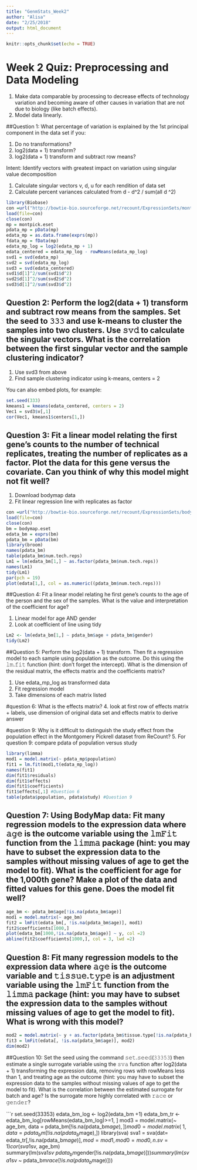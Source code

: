 ```yaml
---
title: "GenmStats_Week2"
author: "Alisa"
date: "2/25/2018"
output: html_document
---
```


```r
knitr::opts_chunk$set(echo = TRUE)
```

# Week 2 Quiz: Preprocessing and Data Modeling
1. Make data comparable by processing to decrease effects of technology variation and becoming aware of other causes in variation that are not due to biology (like batch effects).
2. Model data linearly.

##Question 1: What percentage of variation is explained by the 1st principal component in the data set if you:

1. Do no transformations?
2. log2(data + 1) transform?
3. log2(data + 1) transform and subtract row means?

Intent: Identify vectors with greatest impact on variation using singular value decomposition

1. Calculate singular vectors v, d, u for each rendition of data set
2. Calculate percent variances calculated from d - d^2 / sum(all d ^2)

```r
library(Biobase)
con =url("http://bowtie-bio.sourceforge.net/recount/ExpressionSets/montpick_eset.RData")
load(file=con)
close(con)
mp = montpick.eset
pdata_mp = pData(mp)
edata_mp = as.data.frame(exprs(mp))
fdata_mp = fData(mp)
edata_mp_log = log2(edata_mp + 1)
edata_centered = edata_mp_log - rowMeans(edata_mp_log)
svd1 = svd(edata_mp)
svd2 = svd(edata_mp_log)
svd3 = svd(edata_centered)
svd1$d[1]^2/sum(svd1$d^2)
svd2$d[1]^2/sum(svd2$d^2)
svd3$d[1]^2/sum(svd3$d^2)
```

## Question 2: Perform the log2(data + 1) transform and subtract row means from the samples. Set the seed to 𝟹𝟹𝟹 and use k-means to cluster the samples into two clusters. Use 𝚜𝚟𝚍 to calculate the singular vectors. What is the correlation between the first singular vector and the sample clustering indicator?

1. Use svd3 from above
2. Find sample clustering indicator using k-means, centers = 2

You can also embed plots, for example:

```r
set.seed(333)
kmeans1 = kmeans(edata_centered, centers = 2)
Vec1 = svd3$v[,1]
cor(Vec1, kmeans1$centers[1,])
```

## Question 3: Fit a linear model relating the first gene’s counts to the number of technical replicates, treating the number of replicates as a factor. Plot the data for this gene versus the covariate. Can you think of why this model might not fit well?

1. Download bodymap data
2. Fit linear regression line with replicates as factor

```r
con =url("http://bowtie-bio.sourceforge.net/recount/ExpressionSets/bodymap_eset.RData")
load(file=con)
close(con)
bm = bodymap.eset
edata_bm = exprs(bm)
pdata_bm = pData(bm)
library(broom)
names(pdata_bm)
table(pdata_bm$num.tech.reps)
Lm1 = lm(edata_bm[1,] ~ as.factor(pdata_bm$num.tech.reps))
names(Lm1)
tidy(Lm1)
par(pch = 19)
plot(edata[1,], col = as.numeric((pdata_bm$num.tech.reps)))
```

##Question 4: Fit a linear model relating he first gene’s counts to the age of the person and the sex of the samples. What is the value and interpretation of the coefficient for age?

1. Linear model for age AND gender
2. Look at coefficient of line using tidy

``` r

Lm2 <- lm(edata_bm[1,] ~ pdata_bm$age + pdata_bm$gender)
tidy(Lm2)
```

##Question 5: Perform the log2(data + 1) transform. Then fit a regression model to each sample using population as the outcome. Do this using the 𝚕𝚖.𝚏𝚒𝚝 function (hint: don't forget the intercept). What is the dimension of the residual matrix, the effects matrix and the coefficients matrix?

1. Use edata_mp_log as transformed data
2. Fit regression model
3. Take dimensions of each matrix listed

#question 6: What is the effects matrix?
4. look at first row of effects matrix + labels, use dimension of original data set and effects matrix to derive answer

#question 9: Why is it difficult to distinguish the study effect from the population effect in the Montgomery Pickrell dataset from ReCount?
5. For question 9: compare pdata of population versus study
```r
library(limma)
mod1 = model.matrix(~ pdata_mp$population)
fit1 = lm.fit(mod1,t(edata_mp_log))
names(fit1)
dim(fit1$residuals)
dim(fit1$effects)
dim(fit1$coefficients)
fit1$effects[,1] #Question 6
table(pdata$population, pdata$study) #Question 9
```

## Question 7: Using BodyMap data: Fit many regression models to the expression data where 𝚊𝚐𝚎 is the outcome variable using the 𝚕𝚖𝙵𝚒𝚝 function from the 𝚕𝚒𝚖𝚖𝚊 package (hint: you may have to subset the expression data to the samples without missing values of age to get the model to fit). What is the coefficient for age for the 1,000th gene? Make a plot of the data and fitted values for this gene. Does the model fit well?

```r
age_bm <- pdata_bm$age[!is.na(pdata_bm$age)]
mod1 = model.matrix(~ age_bm)
fit2 = lmFit(edata_bm[, !is.na(pdata_bm$age)], mod1)
fit2$coefficients[1000,]
plot(edata_bm[1000,!is.na(pdata_bm$age)] ~ y, col =2)
abline(fit2$coefficients[1000,], col = 3, lwd =2)
```

## Question 8: Fit many regression models to the expression data where 𝚊𝚐𝚎 is the outcome variable and 𝚝𝚒𝚜𝚜𝚞𝚎.𝚝𝚢𝚙𝚎 is an adjustment variable using the 𝚕𝚖𝙵𝚒𝚝 function from the 𝚕𝚒𝚖𝚖𝚊 package (hint: you may have to subset the expression data to the samples without missing values of age to get the model to fit). What is wrong with this model?
``` r
mod2 = model.matrix(~ y + as.factor(pdata_bm$tissue.type[!is.na(pdata_bm$age)]))
fit3 = lmFit(edata[, !is.na(pdata_bm$age)], mod2)
dim(mod2)
```

##Question 10: Set the seed using the command 𝚜𝚎𝚝.𝚜𝚎𝚎𝚍(𝟹𝟹𝟹𝟻𝟹) then estimate a single surrogate variable using the 𝚜𝚟𝚊 function after log2(data + 1) transforming the expression data, removing rows with rowMeans less than 1, and treating age as the outcome (hint: you may have to subset the expression data to the samples without missing values of age to get the model to fit). What is the correlation between the estimated surrogate for batch and age? Is the surrogate more highly correlated with 𝚛𝚊𝚌𝚎 or 𝚐𝚎𝚗𝚍𝚎𝚛?

```r
set.seed(33353)
edata_bm_log <- log2(edata_bm +1)
edata_bm_tr <- edata_bm_log[rowMeans(edata_bm_log)>=1, ]
mod3 = model.matrix(~ age_bm, data = pdata_bm[!is.na(pdata_bm$age),])
mod0 = model.matrix(~1, data=pdata_bm[!is.na(pdata_bm$age),])
library(sva)
sva1 = sva(dat= edata_tr[,!is.na(pdata_bm$age)], mod = mod1, mod0 = mod0, n.sv = 1)
cor(sva1$sv, age_bm)
summary(lm(sva1$sv ~ pdata_bm$gender[!is.na(pdata_bm$age)]))
summary(lm(sva1$sv ~ pdata_bm$race[!is.na(pdata_bm$age)]))
